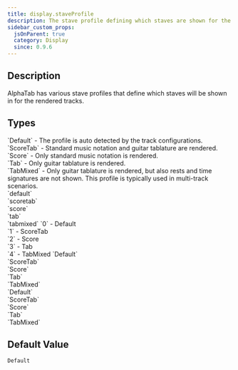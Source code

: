 ```yaml
---
title: display.staveProfile
description: The stave profile defining which staves are shown for the music sheet. 
sidebar_custom_props:
  jsOnParent: true
  category: Display
  since: 0.9.6
---
```


<SinceBadge since="0.9.6" />


## Description

AlphaTab has various stave profiles that define which staves will be shown in for the rendered tracks.

<PropertyDescription showJson={true} />

## Types

<TypeTable>
    <TypeRow name="alphaTab.StaveProfile" type="js">
        `Default` -  The profile is auto detected by the track configurations.<br />
        `ScoreTab` -  Standard music notation and guitar tablature are rendered.<br />
        `Score` -  Only standard music notation is rendered.<br />
        `Tab` -  Only guitar tablature is rendered.<br />
        `TabMixed` -  Only guitar tablature is rendered, but also rests and time signatures are not shown. This profile is typically used in multi-track scenarios.<br />
    </TypeRow>
    <TypeRow name="string" type="json-js-html">
        `default`<br />
        `scoretab`<br />
        `score`<br />
        `tab`<br />
        `tabmixed`    
    </TypeRow>
    <TypeRow name="int" type="json-js-html">
        `0` - Default<br />
        `1` - ScoreTab<br />
        `2` - Score<br />
        `3` - Tab<br />
        `4` - TabMixed  
    </TypeRow>
    <TypeRow name="AlphaTab.StaveProfile" type="net">
        `Default`<br />
        `ScoreTab`<br />
        `Score`<br />
        `Tab`<br />
        `TabMixed`<br />
    </TypeRow>
    <TypeRow name="alphaTab.StaveProfile" type="android">
        `Default`<br />
        `ScoreTab`<br />
        `Score`<br />
        `Tab`<br />
        `TabMixed`<br />
    </TypeRow>
</TypeTable>

## Default Value

`Default`
